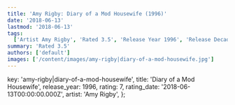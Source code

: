 ```yaml
---
title: 'Amy Rigby: Diary of a Mod Housewife (1996)'
date: '2018-06-13'
lastmod: '2018-06-13'
tags:
  ['Artist Amy Rigby', 'Rated 3.5', 'Release Year 1996', 'Release Decade 1990']
summary: 'Rated 3.5'
authors: ['default']
images: ['/content/images/amy-rigby|diary-of-a-mod-housewife.jpg']
---
```


  key: 'amy-rigby|diary-of-a-mod-housewife',
  title: 'Diary of a Mod Housewife',
  release_year: 1996,
  rating: 7,
  rating_date: '2018-06-13T00:00:00.000Z',
  artist: 'Amy Rigby',
};

<MusicRating data={data} />
